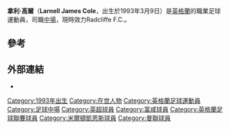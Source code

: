 {{Infobox football biography
| name           = 拿利·高爾
| image          =
| caption        =
| fullname       = Larnell James Cole<ref>{{cite web |url=http://www.premierleague.com/content/dam/premierleague/site-content/News/publications/squad-lists/squad-lists-february-2012.pdf |title=Premier League clubs submit squad lists |work=PremierLeague.com |publisher=Premier League |page=24 |format=PDF |date=2 February 2012 |accessdate=2 February 2012 |archive-date=2012-02-27 |archive-url=https://web.archive.org/web/20120227041058/http://www.premierleague.com/content/dam/premierleague/site-content/News/publications/squad-lists/squad-lists-february-2012.pdf |dead-url=no }}</ref>
| birth_date     = {{birth date and age|df=yes|1993|3|9}}
| birth_place    = [[英格蘭|英格蘭]][[曼徹斯特|曼徹斯特]]
| height         =
| currentclub    = Radcliffe F.C.
| clubnumber     = 
| position       = [[中場|中場]]
| youthyears1    = 2009–2011 |youthclubs1 = [[曼聯預備隊及青訓學院|曼聯]]
| years1         = 2011–2014 |clubs1 = [[曼徹斯特聯足球俱樂部|曼聯]]                 |caps1 = 0  |goals1 = 0
| years2         = 2014–2017 |clubs2 = [[富咸足球會|富咸]]                           |caps2 = 1  |goals2 = 0
| years3         = 2014       |clubs3 = → [[米爾頓凱恩斯足球會|米爾頓凱恩斯]]        |caps3 = 3  |goals3 = 0
| years4         = 2015–2016 |clubs4 = → [[谢斯伯利足球俱乐部|梳士貝利]]   |caps4 = 29 |goals4 = 3
| years5         = 2016–2017 |clubs5 = → [[因弗内斯足球俱乐部|恩華尼斯]]   |caps5 = 21 |goals5 = 1
| years6         = 2017–2019 |clubs6 = [[特兰米尔流浪足球俱乐部|燦美爾]]   |caps6 = 13 |goals6 = 2
| years7         = 2020 |clubs7 = [[曼市聯足球會|曼市聯]]   |caps7 = 1|goals7 = 0

| nationalyears1 = 2011 |nationalteam1 = [[英格蘭19歲以下足球代表隊|英格蘭U19]] |nationalcaps1 = 4 |nationalgoals1 = 0
| nationalyears2 = 2013 |nationalteam2 = [[英格蘭20歲以下足球代表隊|英格蘭U20]] |nationalcaps2 = 2 |nationalgoals2 = 0
| pcupdate       = 2020-01-18
| ntupdate       = 20:30, 29 June 2013 (UTC)<ref>{{cite web |title=Larnell Cole |url=http://www.thefa.com/England/All-Teams/Players/C/Larnell-Cole |work=TheFA.com |publisher=The Football Association |accessdate=20 September 2011 |archive-date=2014-01-11 |archive-url=https://web.archive.org/web/20140111180445/http://www.thefa.com/england/all-teams/players/c/larnell-cole |dead-url=no }}</ref>
}}
'''拿利·高爾'''（'''Larnell James Cole'''，出生於1993年3月9日）是[[英格蘭|英格蘭]]的職業足球運動員，司職[[中場|中場]]，現時效力Radcliffe F.C.。

==參考==
{{Reflist}}

==外部連結==
* {{soccerbase|id=62460}}

{{DEFAULTSORT:Cole, Larnell}}
[[Category:1993年出生|Category:1993年出生]]
[[Category:在世人物|Category:在世人物]]
[[Category:英格蘭足球運動員|Category:英格蘭足球運動員]]
[[Category:足球中場|Category:足球中場]]
[[Category:英超球員|Category:英超球員]]
[[Category:富咸球員|Category:富咸球員]]
[[Category:英格蘭足球聯賽球員|Category:英格蘭足球聯賽球員]]
[[Category:米爾頓凱恩斯球員|Category:米爾頓凱恩斯球員]]
[[Category:曼聯球員|Category:曼聯球員]]